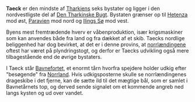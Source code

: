 {{title:Taeck}}
{{author:Laura Holmegaard}}
{{timestamp:2010-01-13T17:54:09Z}}
{{copyright:Taeck}}
'''Taeck''' er den mindste af [[Tharkien|Tharkiens]] seks bystater og ligger i den nordvestligste del af [[Den Tharkinske Bugt]]. Bystaten grænser op til [[Hetenza]] mod øst, [[Paravien]] mod nord og [[Ilings Sø]] mod vest.

Byens mest fremtrædende hverv er våbenproduktion, især krigsmaskiner som kan anvendes både fra land og fra dækket af et skib.  Taecks nordlige beliggenhed har dog bevirket, at det er i denne provins, at [[norrlænding|norrlændingene]] oftest har været på plyndringstogt, og derfor er Taecks udvikling også mere tilbagestående end de øvrige bystaters.

I Taeck står [[Bavnefortet]], et enormt tårn hvorfra spejdere holder udkig efter "besøgende" fra [[Norrland]]. Hvis udkigsposterne skulle se norrlændingenes drageskibe i det fjerne, kan de sætte ild til det mægtige bål, som er samlet i Bavnetårnets top, og derved sende signalet om et kommende angreb ned langs kysten og ud over vandet.